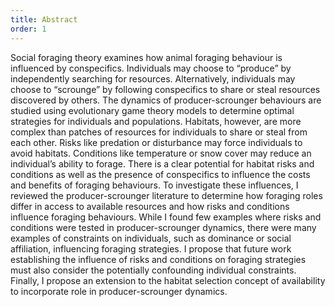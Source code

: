 ```yaml
---
title: Abstract
order: 1
---
```



Social foraging theory examines how animal foraging behaviour is influenced by conspecifics. Individuals may choose to "produce" by independently searching for resources. Alternatively, individuals may choose to "scrounge" by following conspecifics to share or steal resources discovered by others. The dynamics of producer-scrounger behaviours are studied using evolutionary game theory models to determine optimal strategies for individuals and populations. Habitats, however, are more complex than patches of resources for individuals to share or steal from each other. Risks like predation or disturbance may force individuals to avoid habitats. Conditions like temperature or snow cover may reduce an individual's ability to forage. There is a clear potential for habitat risks and conditions as well as the presence of conspecifics to influence the costs and benefits of foraging behaviours. To investigate these influences, I reviewed the producer-scrounger literature to determine how foraging roles differ in access to available resources and how risks and conditions influence foraging behaviours. While I found few examples where risks and conditions were tested in producer-scrounger dynamics, there were many examples of constraints on individuals, such as dominance or social affiliation, influencing foraging strategies. I propose that future work establishing the influence of risks and conditions on foraging strategies must also consider the potentially confounding individual constraints. Finally, I propose an extension to the habitat selection concept of availability to incorporate role in producer-scrounger dynamics. 

